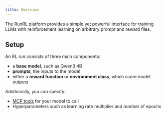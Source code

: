 ```yaml
---
title: Overview
---
```


The RunRL platform provides a simple yet powerful interface for training LLMs with reinforcement learning on arbitrary prompt and reward files.

## Setup

An RL run consists of three main components:

* a **base model**, such as Qwen3 4B
* **prompts**, the inputs to the model
* either a **reward function** or **environment class**, which score model outputs

Additionally, you can specify:
* [MCP tools](tools) for your model to call
* Hyperparameters such as learning rate multiplier and number of epochs


<Cards>
  <Card title="Quick Start" href="/quickstart" />
  <Card title="Interface and File Formats Guide" href="/file-formats" />
  <Card title="API Reference" href="/python/api-reference" />
  <Card title="Examples" href="/python/examples" />
</Cards>
